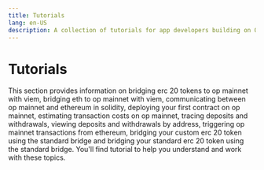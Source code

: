 ```yaml
---
title: Tutorials
lang: en-US
description: A collection of tutorials for app developers building on OP Stack, covering topics such as bridging tokens, deploying contracts, and estimating transaction costs.
---
```



# Tutorials

This section provides information on bridging erc 20 tokens to op mainnet with viem, bridging eth to op mainnet with viem, communicating between op mainnet and ethereum in solidity, deploying your first contract on op mainnet, estimating transaction costs on op mainnet, tracing deposits and withdrawals, viewing deposits and withdrawals by address, triggering op mainnet transactions from ethereum, bridging your custom erc 20 token using the standard bridge and bridging your standard erc 20 token using the standard bridge. You'll find tutorial to help you understand and work with these topics.

<Cards>
  <Card title="Bridging erc 20 tokens to OP Stack with viem" href="/builders/app-developers/tutorials/cross-dom-bridge-erc20" />

  <Card title="Bridging eth to op mainnet with viem" href="/builders/app-developers/tutorials/cross-dom-bridge-eth" />

  <Card title="Communicating between OP Stack and ethereum in solidity" href="/builders/app-developers/tutorials/cross-dom-solidity" />

  <Card title="Estimating transaction costs on OP Stack" href="/builders/app-developers/tutorials/sdk-estimate-costs" />

  <Card title="Tracing deposits and withdrawals" href="/builders/app-developers/tutorials/sdk-trace-txns" />

  <Card title="Viewing deposits and withdrawals by address" href="/builders/app-developers/tutorials/sdk-view-txns" />

  <Card title="Triggering op mainnet transactions from ethereum" href="/builders/app-developers/tutorials/send-tx-from-eth" />

  <Card title="Bridging your custom erc 20 token using the standard bridge" href="/builders/app-developers/tutorials/standard-bridge-custom-token" />

  <Card title="Bridging your standard erc 20 token using the standard bridge" href="/builders/app-developers/tutorials/standard-bridge-standard-token" />

  <Card title="Bridging ERC-20 tokens with the Optimism SDK" href="/app-developers/tutorials/cross-dom-bridge-erc20" />
  <Card title="Bridging ETH with Viem" href="/app-developers/tutorials/cross-dom-bridge-eth" />
  <Card title="Communicating between OP Stack and Ethereum in Solidity" href="/app-developers/tutorials/cross-dom-solidity" />
  <Card title="Estimating transaction costs on OP Stack" href="/app-developers/tutorials/sdk-estimate-costs" />
  <Card title="Tracing deposits and withdrawals" href="/app-developers/tutorials/sdk-trace-txns" />
  <Card title="Viewing deposits and withdrawals by address" href="/app-developers/tutorials/sdk-view-txns" />
  <Card title="Triggering OP Stack transactions from Ethereum" href="/app-developers/tutorials/send-tx-from-eth" />
  <Card title="Bridging your custom ERC-20 token using the Standard Bridge" href="/app-developers/tutorials/standard-bridge-custom-token" />
  <Card title="Bridging your standard ERC-20 token using the Standard Bridge" href="/app-developers/tutorials/standard-bridge-standard-token" />
</Cards>
